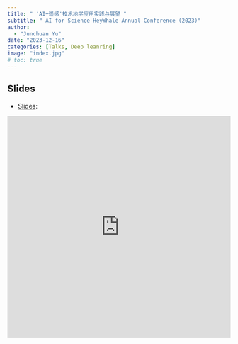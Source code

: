 ```yaml
---
title: " 'AI+遥感'技术地学应用实践与展望 "
subtitle: " AI for Science HeyWhale Annual Conference (2023)"
author: 
  - "Junchuan Yu"
date: "2023-12-16"
categories: [Talks, Deep leanring]
image: "index.jpg"
# toc: true
---
```



## Slides

-   [Slides](https://yujc.quarto.pub/slide-20240111/#/section/):


<iframe src="https://yujc.quarto.pub/slide-20240111/#/section/" frameborder="0" width="100%" height="500&"></iframe>
